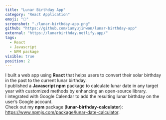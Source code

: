 ```yaml
---
title: "Lunar Birthday App"
category: "React Application"
emoji: "🌕"
screenshot: "./lunar-birthday-app.png"
github: "https://github.com/iamyujinwon/lunar-birthday-app"
external: "https://lunarbirthday.netlify.app/"
tags:
  - React
  - Javascript
  - NPM package
visible: true
position: 2
---
```


I built a web app using <strong>React</strong> that helps users to convert their solar birthday in the past to the current lunar birthday. <br/>
I published a <strong>Javascript npm</strong> package to calculate lunar date in any target year with customized methods by enhancing an open-source library. <br/>
I integrated with Google Calendar to add the resulting lunar birthday on the user’s Google account. <br/>
Check out my <strong>npm</strong> package (<strong>lunar-birthday-calculator</strong>): https://www.npmjs.com/package/lunar-date-calculator.
